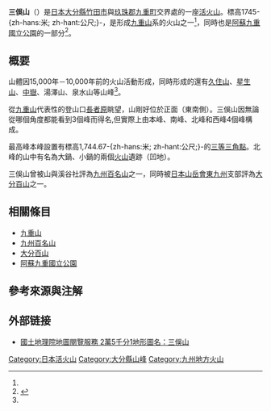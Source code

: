 {{他用
|subject=[[日本|日本]][[大分縣|大分縣]]的一座山峰
|other=其他同名山峰
|三俁山
}}
{{Infobox Mountain
| 名稱 =三俁山
| 照片 =Mt.Mimata 09.jpg
| 照片說明 =從[[牧戶峠|牧戶峠]]展望台望向三俁山（2013年3月）
| 海拔 =1745-{zh-hans:米; zh-hant:公尺;}-
| 位置 = {{JPN}}[[大分縣|大分縣]]<br />（[[竹田市|竹田市]]、[[玖珠郡|玖珠郡]][[九重町|九重町]]）
| 山脈 =[[九重山|九重山]]系
| 相對高度 =
| 座標 ={{coord|33.104|N|131.246|E}}[https://archive.is/20120711140400/http://gallery.tmfc.net/v/adol/Japan2007/IMG_0735.JPG.html]
| 地形圖 =
| 類別 =[[活火山|活火山]]
| 年齡 =10,000年－15,000年<ref name="kokudo">{{cite book| url=http://www1.gsi.go.jp/geowww/Volcano/map/condition-map/report/pdf/houkoku_kuju.pdf| title=火山土地条件調査報告書（くじゅう連山地区）| publisher=国土交通省国土地理院| year=2009-03| location=東京| pages=8| language=ja| deadurl=yes| archiveurl=https://web.archive.org/web/20121211053308/http://www1.gsi.go.jp/geowww/Volcano/map/condition-map/report/pdf/houkoku_kuju.pdf| archivedate=2012-12-11| access-date=2014-04-28}}</ref>
| 最近噴發 = 
| 首次登頂 = 
| 最容易的攀登路線 = 
| pushpin_map = Japan
| pushpin_map_caption = 三俁山的位置
| latd=33 |latm=6 |lats=14.4 |latNS=N
| longd=131 |longm=14 |longs=47.7 |longEW=E
}}

'''三俁山'''（{{Jpn|j=三俣山|hg=みまたやま|rm=Mimata-yama}}）是[[日本|日本]][[大分縣|大分縣]][[竹田市|竹田市]]與[[玖珠郡|玖珠郡]][[九重町|九重町]]交界處的一座[[活火山|活火山]]。標高1745-{zh-hans:米; zh-hant:公尺;}-，是形成[[九重山|九重山]]系的火山之一<ref name="kokudo"></ref>，同時也是[[阿蘇九重國立公園|阿蘇九重國立公園]]的一部分<ref>{{Cite web |url = https://www.env.go.jp/park/aso/intro/outline.html |title = 阿蘇くじゅう国立公園 自然環境の概要 |author = 環境省 |language = ja |accessdate = 2014-04-28 |archive-date = 2013-06-11 |archive-url = https://web.archive.org/web/20130611041208/http://www.env.go.jp/park/aso/intro/outline.html |dead-url = no }}</ref>。

== 概要 ==

山體因15,000年－10,000年前的火山活動形成，同時形成的還有[[久住山|久住山]]、[[星生山|星生山]]、[[中嶽_(九重山)|中嶽]]、湯澤山、泉水山等山峰<ref name="kokudo"></ref>。

從[[九重山|九重山]]代表性的登山口[[長者原|長者原]]眺望，山剛好位於正面（東南側）。三俁山因無論從哪個角度都能看到3個峰而得名,但實際上由本峰、南峰、北峰和西峰4個峰構成。

最高峰本峰設置有標高1,744.67-{zh-hans:米; zh-hant:公尺;}-的[[三角點|三等三角點]]。北峰的山中有名為大鍋、小鍋的兩個[[火山|火山]]遺跡（凹地）。

三俁山曾被山與溪谷社評為[[九州百名山|九州百名山]]之一，同時被[[日本山岳會|日本山岳會]][[東九州|東九州]]支部評為[[大分百山|大分百山]]之一。

== 相關條目 ==
* [[九重山|九重山]]
* [[九州百名山|九州百名山]]
* [[大分百山|大分百山]]
* [[阿蘇九重國立公園|阿蘇九重國立公園]]

== 參考來源與注解 ==
<references />

== 外部链接 ==
* {{ja}} [https://web.archive.org/web/20160305051549/http://portal.cyberjapan.jp/site/mapuse4/?crs=1&lon=131.246&lat=33.104&z=16 國土地理院地圖閱覽服務 2萬5千分1地形圖名：三俁山]

[[Category:日本活火山|Category:日本活火山]]
[[Category:大分縣山峰|Category:大分縣山峰]]
[[Category:九州地方火山|Category:九州地方火山]]